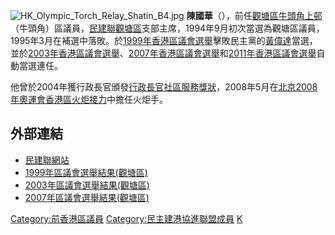 {{otheruses|陈国华}}
{{Blpunsourced|time=2019-11-25T08:59:38+00:00}}
[[File:HK_Olympic_Torch_Relay_Shatin_B4.jpg|thumb]]
'''陳國華'''{{BBS}}{{MH}}（{{bd|1957年|4月16日}}），前任[[觀塘區|觀塘區]][[牛頭角上邨|牛頭角上邨]]（牛頭角）區議員，[[民建聯|民建聯]][[觀塘區|觀塘區]]支部主席，1994年9月初次當選為觀塘區議員，1995年3月在補選中落敗。於[[1999年香港區議會選舉|1999年香港區議會選舉]]擊敗民主黨的[[黃偉達|黃偉達]]當選，並於[[2003年香港區議會選舉|2003年香港區議會選舉]]、[[2007年香港區議會選舉|2007年香港區議會選舉]]和[[2011年香港區議會選舉|2011年香港區議會選舉]]自動當選連任。

他曾於2004年獲行政長官頒發[[行政長官社區服務獎狀|行政長官社區服務獎狀]]，2008年5月在[[北京2008年奧運會香港區火炬接力|北京2008年奧運會香港區火炬接力]]中擔任火炬手。


{{start box}}
{{s-before|首任}}
{{s-title|[[觀塘區議會|觀塘區議會下牛頭角選區]]|1994年—1995年}}
{{s-after|[[黃建文|黃建文]]}}
{{s-before|[[黃建文|黃建文]]}}
{{s-title|[[觀塘區議會|觀塘區議會下牛頭角選區]]|1999年—2003年}}
{{s-after|末任}}
{{s-before|首任}}
{{s-title|[[觀塘區議會|觀塘區議會牛頭角選區]]|2004年—2019年}}
{{s-after|[[梁騰丰_(香港)|-{梁騰丰}-]]}}

==外部連結==
*[https://web.archive.org/web/20070630012827/http://www.dab.org.hk/tr/main.jsp?content=category-content.jsp&categoryId=1345 民建聯網站]
*[https://web.archive.org/web/20080501212539/http://www.elections.gov.hk/elections/dcelect99/chi/c21_cg.htm 1999年區議會選舉結果(觀塘區)]
*[https://web.archive.org/web/20110511072608/http://www.elections.gov.hk/elections/dc2003/tc_chi/result/result_kt.html 2003年區議會選舉結果(觀塘區)]
*[https://web.archive.org/web/20111202180926/http://www.elections.gov.hk/dc2007/chi/results_kwun_tong.html 2007年區議會選舉結果(觀塘區)]

[[Category:前香港區議員|Category:前香港區議員]]
[[Category:民主建港協進聯盟成員|Category:民主建港協進聯盟成員]]
[[Category:陳姓|K]]
